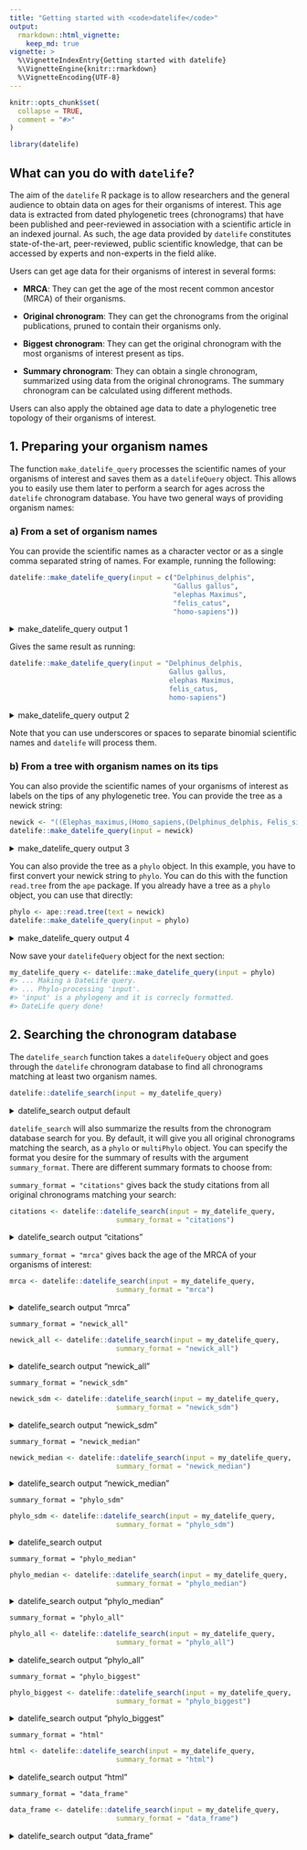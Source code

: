 ```yaml
---
title: "Getting started with <code>datelife</code>"
output:
  rmarkdown::html_vignette:
    keep_md: true
vignette: >
  %\VignetteIndexEntry{Getting started with datelife}
  %\VignetteEngine{knitr::rmarkdown}
  %\VignetteEncoding{UTF-8}
---
```


```r
knitr::opts_chunk$set(
  collapse = TRUE,
  comment = "#>"
)
```

```r
library(datelife)
```

## What can you do with `datelife`?

The aim of the `datelife` R package is to allow researchers and the general audience to obtain data on ages for their organisms of interest. This age data is extracted from dated phylogenetic trees (chronograms) that have been published and peer-reviewed in association with a scientific article in an indexed journal. As such, the age data provided by `datelife` constitutes state-of-the-art, peer-reviewed, public scientific knowledge, that can be accessed by experts and non-experts in the field alike.

Users can get age data for their organisms of interest in several forms:

- **MRCA**: They can get the age of the most recent common ancestor (MRCA) of their organisms.

- **Original chronogram**: They can get the chronograms from the original publications, pruned to contain their organisms only.

- **Biggest chronogram**: They can get the original chronogram with the most organisms of interest present as tips.

- **Summary chronogram**: They can obtain a single chronogram, summarized using data from the original chronograms. The summary chronogram can be calculated using different methods.

Users can also apply the obtained age data to date a phylogenetic tree topology of their organisms of interest.

## 1. Preparing your organism names

The function `make_datelife_query` processes the scientific names of your organisms of interest and saves them as a `datelifeQuery` object.
This allows you to easily use them later to perform a search for ages across the `datelife` chronogram database. You have two general ways of providing organism names:

### a) From a set of organism names
You can provide the scientific names as a character vector or as a single comma separated string of names.
For example, running the following:

```r
datelife::make_datelife_query(input = c("Delphinus_delphis",
                                        "Gallus gallus",
                                        "elephas Maximus",
                                        "felis_catus",
                                        "homo-sapiens"))
```
<details>
<summary>make_datelife_query output 1</summary>
```r
#> ... Making a DateLife query.
#> ... Phylo-processing 'input'.
#> 'input' is not a phylogeny.
#> DateLife query done!
#> $cleaned_names
#> [1] "Delphinus delphis" "Gallus gallus"     "elephas Maximus"
#> [4] "felis catus"
#>
#> $ott_ids
#> NULL
#>
#> $phy
#> [1] NA
#>
#> attr(,"class")
#> [1] "datelifeQuery"
```
</details>

Gives the same result as running:

```r
datelife::make_datelife_query(input = "Delphinus_delphis,
                                       Gallus gallus,
                                       elephas Maximus,
                                       felis_catus,
                                       homo-sapiens")
```
<details>
<summary>make_datelife_query output 2</summary>
```r
#> ... Making a DateLife query.
#> ... Phylo-processing 'input'.
#> 'input' is not a phylogeny.
#> DateLife query done!
#> $cleaned_names
#> [1] "Delphinus delphis" "Gallus gallus"     "elephas Maximus"
#> [4] "felis catus"
#>
#> $ott_ids
#> NULL
#>
#> $phy
#> [1] NA
#>
#> attr(,"class")
#> [1] "datelifeQuery"
```
</details>


Note that you can use underscores or spaces to separate binomial scientific names and `datelife` will process them.

### b) From a tree with organism names on its tips

You can also provide the scientific names of your organisms of interest as labels on the tips of any phylogenetic tree.
You can provide the tree as a newick string:

```r
newick <- "((Elephas_maximus,(Homo_sapiens,(Delphinus_delphis, Felis_silvestris))), Gallus_gallus);"
datelife::make_datelife_query(input = newick)
```
<details>
<summary>make_datelife_query output 3</summary>
```r
#> ... Making a DateLife query.
#> ... Phylo-processing 'input'.
#> 'input' is a phylogeny and it is correcly formatted.
#> DateLife query done!
#> $cleaned_names
#> [1] "Elephas maximus"   "Delphinus delphis" " Felis silvestris"
#> [4] " Gallus gallus"
#>
#> $ott_ids
#> NULL
#>
#> $phy
#>
#> Phylogenetic tree with 4 tips and 3 internal nodes.
#>
#> Tip labels:
#>   Elephas_maximus, Delphinus_delphis, _Felis_silvestris, _Gallus_gallus
#>
#> Rooted; no branch lengths.
#>
#> attr(,"class")
#> [1] "datelifeQuery"
```
</details>

You can also provide the tree as a `phylo` object. In this example, you have to first convert your newick string to `phylo`. You can do this with the function `read.tree` from the `ape` package. If you already have a tree as a `phylo` object, you can use that directly:

```r
phylo <- ape::read.tree(text = newick)
datelife::make_datelife_query(input = phylo)
```
<details>
<summary>make_datelife_query output 4</summary>
```r
#> ... Making a DateLife query.
#> ... Phylo-processing 'input'.
#> 'input' is a phylogeny and it is correcly formatted.
#> DateLife query done!
#> $cleaned_names
#> [1] "Elephas maximus"   "Delphinus delphis" "Felis silvestris"
#> [4] "Gallus gallus"
#>
#> $ott_ids
#> NULL
#>
#> $phy
#>
#> Phylogenetic tree with 4 tips and 3 internal nodes.
#>
#> Tip labels:
#>   Elephas_maximus, Delphinus_delphis, Felis_silvestris, Gallus_gallus
#>
#> Rooted; no branch lengths.
#>
#> attr(,"class")
#> [1] "datelifeQuery"
```
</details>

Now save your `datelifeQuery` object for the next section:

```r
my_datelife_query <- datelife::make_datelife_query(input = phylo)
#> ... Making a DateLife query.
#> ... Phylo-processing 'input'.
#> 'input' is a phylogeny and it is correcly formatted.
#> DateLife query done!
```

## 2. Searching the chronogram database

The `datelife_search` function takes a `datelifeQuery` object and goes through the `datelife` chronogram database to find all chronograms matching at least two organism names.

```r
datelife::datelife_search(input = my_datelife_query)
```
<details>
<summary>datelife_search output default</summary>
```r
#> ... Running a DateLife search.
#> ... Getting a DateLife result.
#> DateLife result obtained!
#> Source chronograms from:
#> 1: Bininda-Emonds, Olaf R. P., Marcel Cardillo, Kate E. Jones, Ross D. E. MacPhee, Robin M. D. Beck, Richard Grenyer, Samantha A. Price, Rutger A. Vos, John L. Gittleman, Andy Purvis. 2007. The delayed rise of present-day mammals. Nature 446 (7135): 507-512
#> 2: Bininda-Emonds, Olaf R. P., Marcel Cardillo, Kate E. Jones, Ross D. E. MacPhee, Robin M. D. Beck, Richard Grenyer, Samantha A. Price, Rutger A. Vos, John L. Gittleman, Andy Purvis. 2007. The delayed rise of present-day mammals. Nature 446 (7135): 507-512
#> 3: Bininda-Emonds, Olaf R. P., Marcel Cardillo, Kate E. Jones, Ross D. E. MacPhee, Robin M. D. Beck, Richard Grenyer, Samantha A. Price, Rutger A. Vos, John L. Gittleman, Andy Purvis. 2007. The delayed rise of present-day mammals. Nature 446 (7135): 507-512
#> 4: Hedges, S. Blair, Julie Marin, Michael Suleski, Madeline Paymer, Sudhir Kumar. 2015. Tree of life reveals clock-like speciation and diversification. Molecular Biology and Evolution 32 (4): 835-845
#> Input taxa presence across source chronograms:
#>               taxon chronograms
#> 1   Elephas maximus         4/4
#> 2 Delphinus delphis         4/4
#> 3  Felis silvestris         4/4
#> 4     Gallus gallus         1/4
#> Input taxa completely absent from source chronograms:
#>   taxon
#> 1  None
#> DateLife search done!
#> 4 phylogenetic trees
```
</details>

`datelife_search` will also summarize the results from the chronogram database search for you.
By default, it will give you all original chronograms matching the search, as a `phylo` or `multiPhylo` object. You can specify the format you desire for the summary of results with the argument `summary_format`.
There are different summary formats to choose from:

`summary_format = "citations"` gives back the study citations from all  original chronograms matching your search:

```r
citations <- datelife::datelife_search(input = my_datelife_query,
                          summary_format = "citations")
```
<details>
<summary>datelife_search output "citations"</summary>
```r
#> ... Running a DateLife search.
#> ... Getting a DateLife result.
#> DateLife result obtained!
#> Input taxa presence across source chronograms:
#>               taxon chronograms
#> 1   Elephas maximus         4/4
#> 2 Delphinus delphis         4/4
#> 3  Felis silvestris         4/4
#> 4     Gallus gallus         1/4
#> Input taxa completely absent from source chronograms:
#>   taxon
#> 1  None
#> DateLife search done!
#> [1] "Bininda-Emonds, Olaf R. P., Marcel Cardillo, Kate E. Jones, Ross D. E. MacPhee, Robin M. D. Beck, Richard Grenyer, Samantha A. Price, Rutger A. Vos, John L. Gittleman, Andy Purvis. 2007. The delayed rise of present-day mammals. Nature 446 (7135): 507-512"
#> [2] "Bininda-Emonds, Olaf R. P., Marcel Cardillo, Kate E. Jones, Ross D. E. MacPhee, Robin M. D. Beck, Richard Grenyer, Samantha A. Price, Rutger A. Vos, John L. Gittleman, Andy Purvis. 2007. The delayed rise of present-day mammals. Nature 446 (7135): 507-512"
#> [3] "Bininda-Emonds, Olaf R. P., Marcel Cardillo, Kate E. Jones, Ross D. E. MacPhee, Robin M. D. Beck, Richard Grenyer, Samantha A. Price, Rutger A. Vos, John L. Gittleman, Andy Purvis. 2007. The delayed rise of present-day mammals. Nature 446 (7135): 507-512"
#> [4] "Hedges, S. Blair, Julie Marin, Michael Suleski, Madeline Paymer, Sudhir Kumar. 2015. Tree of life reveals clock-like speciation and diversification. Molecular Biology and Evolution 32 (4): 835-845"
#> attr(,"datelife_result")
#> $`Bininda-Emonds, Olaf R. P., Marcel Cardillo, Kate E. Jones, Ross D. E. MacPhee, Robin M. D. Beck, Richard Grenyer, Samantha A. Price, Rutger A. Vos, John L. Gittleman, Andy Purvis. 2007. The delayed rise of present-day mammals. Nature 446 (7135): 507-512`
#>                   Elephas maximus Delphinus delphis
#> Elephas maximus               0.0             202.6
#> Delphinus delphis           202.6               0.0
#> Felis silvestris            202.6             177.0
#>                   Felis silvestris
#> Elephas maximus              202.6
#> Delphinus delphis            177.0
#> Felis silvestris               0.0
#>
#> $`Bininda-Emonds, Olaf R. P., Marcel Cardillo, Kate E. Jones, Ross D. E. MacPhee, Robin M. D. Beck, Richard Grenyer, Samantha A. Price, Rutger A. Vos, John L. Gittleman, Andy Purvis. 2007. The delayed rise of present-day mammals. Nature 446 (7135): 507-512`
#>                   Elephas maximus Felis silvestris
#> Elephas maximus               0.0            192.2
#> Felis silvestris            192.2              0.0
#> Delphinus delphis           192.2            173.6
#>                   Delphinus delphis
#> Elephas maximus               192.2
#> Felis silvestris              173.6
#> Delphinus delphis               0.0
#>
#> $`Bininda-Emonds, Olaf R. P., Marcel Cardillo, Kate E. Jones, Ross D. E. MacPhee, Robin M. D. Beck, Richard Grenyer, Samantha A. Price, Rutger A. Vos, John L. Gittleman, Andy Purvis. 2007. The delayed rise of present-day mammals. Nature 446 (7135): 507-512`
#>                   Delphinus delphis Felis silvestris
#> Delphinus delphis               0.0            179.6
#> Felis silvestris              179.6              0.0
#> Elephas maximus               221.6            221.6
#>                   Elephas maximus
#> Delphinus delphis           221.6
#> Felis silvestris            221.6
#> Elephas maximus               0.0
#>
#> $`Hedges, S. Blair, Julie Marin, Michael Suleski, Madeline Paymer, Sudhir Kumar. 2015. Tree of life reveals clock-like speciation and diversification. Molecular Biology and Evolution 32 (4): 835-845`
#>                   Felis silvestris Delphinus delphis
#> Felis silvestris            0.0000          156.7850
#> Delphinus delphis         156.7850            0.0000
#> Elephas maximus           210.0193          210.0193
#> Gallus gallus             641.0476          641.0476
#>                   Elephas maximus Gallus gallus
#> Felis silvestris         210.0193      641.0476
#> Delphinus delphis        210.0193      641.0476
#> Elephas maximus            0.0000      641.0476
#> Gallus gallus            641.0476        0.0000
#>
#> attr(,"class")
#> [1] "datelifeResult"
#> attr(,"datelife_query")
#> $cleaned_names
#> [1] "Elephas maximus"   "Delphinus delphis" "Felis silvestris"
#> [4] "Gallus gallus"
#>
#> $ott_ids
#> NULL
#>
#> $phy
#>
#> Phylogenetic tree with 4 tips and 3 internal nodes.
#>
#> Tip labels:
#>   Elephas_maximus, Delphinus_delphis, Felis_silvestris, Gallus_gallus
#>
#> Rooted; no branch lengths.
#>
#> attr(,"class")
#> [1] "datelifeQuery"
```
</details>

`summary_format = "mrca"` gives back the age of the MRCA of your organisms of interest:

```r
mrca <- datelife::datelife_search(input = my_datelife_query,
                          summary_format = "mrca")
```
<details>
<summary>datelife_search output "mrca"</summary>
```r
#> ... Running a DateLife search.
#> ... Getting a DateLife result.
#> DateLife result obtained!
#> Source chronograms from:
#> 1: Bininda-Emonds, Olaf R. P., Marcel Cardillo, Kate E. Jones, Ross D. E. MacPhee, Robin M. D. Beck, Richard Grenyer, Samantha A. Price, Rutger A. Vos, John L. Gittleman, Andy Purvis. 2007. The delayed rise of present-day mammals. Nature 446 (7135): 507-512
#> 2: Bininda-Emonds, Olaf R. P., Marcel Cardillo, Kate E. Jones, Ross D. E. MacPhee, Robin M. D. Beck, Richard Grenyer, Samantha A. Price, Rutger A. Vos, John L. Gittleman, Andy Purvis. 2007. The delayed rise of present-day mammals. Nature 446 (7135): 507-512
#> 3: Bininda-Emonds, Olaf R. P., Marcel Cardillo, Kate E. Jones, Ross D. E. MacPhee, Robin M. D. Beck, Richard Grenyer, Samantha A. Price, Rutger A. Vos, John L. Gittleman, Andy Purvis. 2007. The delayed rise of present-day mammals. Nature 446 (7135): 507-512
#> 4: Hedges, S. Blair, Julie Marin, Michael Suleski, Madeline Paymer, Sudhir Kumar. 2015. Tree of life reveals clock-like speciation and diversification. Molecular Biology and Evolution 32 (4): 835-845
#> Input taxa presence across source chronograms:
#>               taxon chronograms
#> 1   Elephas maximus         4/4
#> 2 Delphinus delphis         4/4
#> 3  Felis silvestris         4/4
#> 4     Gallus gallus         1/4
#> Input taxa completely absent from source chronograms:
#>   taxon
#> 1  None
#> DateLife search done!
#> Bininda-Emonds, Olaf R. P., Marcel Cardillo, Kate E. Jones, Ross D. E. MacPhee, Robin M. D. Beck, Richard Grenyer, Samantha A. Price, Rutger A. Vos, John L. Gittleman, Andy Purvis. 2007. The delayed rise of present-day mammals. Nature 446 (7135): 507-512
#>                                                                                                                                                                                                                                                       101.3000
#> Bininda-Emonds, Olaf R. P., Marcel Cardillo, Kate E. Jones, Ross D. E. MacPhee, Robin M. D. Beck, Richard Grenyer, Samantha A. Price, Rutger A. Vos, John L. Gittleman, Andy Purvis. 2007. The delayed rise of present-day mammals. Nature 446 (7135): 507-512
#>                                                                                                                                                                                                                                                        96.1000
#> Bininda-Emonds, Olaf R. P., Marcel Cardillo, Kate E. Jones, Ross D. E. MacPhee, Robin M. D. Beck, Richard Grenyer, Samantha A. Price, Rutger A. Vos, John L. Gittleman, Andy Purvis. 2007. The delayed rise of present-day mammals. Nature 446 (7135): 507-512
#>                                                                                                                                                                                                                                                       110.8000
#>                                                           Hedges, S. Blair, Julie Marin, Michael Suleski, Madeline Paymer, Sudhir Kumar. 2015. Tree of life reveals clock-like speciation and diversification. Molecular Biology and Evolution 32 (4): 835-845
#>                                                                                                                                                                                                                                                       320.5238
#> attr(,"datelife_result")
#> $`Bininda-Emonds, Olaf R. P., Marcel Cardillo, Kate E. Jones, Ross D. E. MacPhee, Robin M. D. Beck, Richard Grenyer, Samantha A. Price, Rutger A. Vos, John L. Gittleman, Andy Purvis. 2007. The delayed rise of present-day mammals. Nature 446 (7135): 507-512`
#>                   Elephas maximus Delphinus delphis
#> Elephas maximus               0.0             202.6
#> Delphinus delphis           202.6               0.0
#> Felis silvestris            202.6             177.0
#>                   Felis silvestris
#> Elephas maximus              202.6
#> Delphinus delphis            177.0
#> Felis silvestris               0.0
#>
#> $`Bininda-Emonds, Olaf R. P., Marcel Cardillo, Kate E. Jones, Ross D. E. MacPhee, Robin M. D. Beck, Richard Grenyer, Samantha A. Price, Rutger A. Vos, John L. Gittleman, Andy Purvis. 2007. The delayed rise of present-day mammals. Nature 446 (7135): 507-512`
#>                   Elephas maximus Felis silvestris
#> Elephas maximus               0.0            192.2
#> Felis silvestris            192.2              0.0
#> Delphinus delphis           192.2            173.6
#>                   Delphinus delphis
#> Elephas maximus               192.2
#> Felis silvestris              173.6
#> Delphinus delphis               0.0
#>
#> $`Bininda-Emonds, Olaf R. P., Marcel Cardillo, Kate E. Jones, Ross D. E. MacPhee, Robin M. D. Beck, Richard Grenyer, Samantha A. Price, Rutger A. Vos, John L. Gittleman, Andy Purvis. 2007. The delayed rise of present-day mammals. Nature 446 (7135): 507-512`
#>                   Delphinus delphis Felis silvestris
#> Delphinus delphis               0.0            179.6
#> Felis silvestris              179.6              0.0
#> Elephas maximus               221.6            221.6
#>                   Elephas maximus
#> Delphinus delphis           221.6
#> Felis silvestris            221.6
#> Elephas maximus               0.0
#>
#> $`Hedges, S. Blair, Julie Marin, Michael Suleski, Madeline Paymer, Sudhir Kumar. 2015. Tree of life reveals clock-like speciation and diversification. Molecular Biology and Evolution 32 (4): 835-845`
#>                   Felis silvestris Delphinus delphis
#> Felis silvestris            0.0000          156.7850
#> Delphinus delphis         156.7850            0.0000
#> Elephas maximus           210.0193          210.0193
#> Gallus gallus             641.0476          641.0476
#>                   Elephas maximus Gallus gallus
#> Felis silvestris         210.0193      641.0476
#> Delphinus delphis        210.0193      641.0476
#> Elephas maximus            0.0000      641.0476
#> Gallus gallus            641.0476        0.0000
#>
#> attr(,"class")
#> [1] "datelifeResult"
#> attr(,"datelife_query")
#> $cleaned_names
#> [1] "Elephas maximus"   "Delphinus delphis" "Felis silvestris"
#> [4] "Gallus gallus"
#>
#> $ott_ids
#> NULL
#>
#> $phy
#>
#> Phylogenetic tree with 4 tips and 3 internal nodes.
#>
#> Tip labels:
#>   Elephas_maximus, Delphinus_delphis, Felis_silvestris, Gallus_gallus
#>
#> Rooted; no branch lengths.
#>
#> attr(,"class")
#> [1] "datelifeQuery"
```
</details>

`summary_format = "newick_all"`

```r
newick_all <- datelife::datelife_search(input = my_datelife_query,
                          summary_format = "newick_all")
```
<details>
<summary>datelife_search output "newick_all"</summary>
```r
#> ... Running a DateLife search.
#> ... Getting a DateLife result.
#> DateLife result obtained!
#> Source chronograms from:
#> 1: Bininda-Emonds, Olaf R. P., Marcel Cardillo, Kate E. Jones, Ross D. E. MacPhee, Robin M. D. Beck, Richard Grenyer, Samantha A. Price, Rutger A. Vos, John L. Gittleman, Andy Purvis. 2007. The delayed rise of present-day mammals. Nature 446 (7135): 507-512
#> 2: Bininda-Emonds, Olaf R. P., Marcel Cardillo, Kate E. Jones, Ross D. E. MacPhee, Robin M. D. Beck, Richard Grenyer, Samantha A. Price, Rutger A. Vos, John L. Gittleman, Andy Purvis. 2007. The delayed rise of present-day mammals. Nature 446 (7135): 507-512
#> 3: Bininda-Emonds, Olaf R. P., Marcel Cardillo, Kate E. Jones, Ross D. E. MacPhee, Robin M. D. Beck, Richard Grenyer, Samantha A. Price, Rutger A. Vos, John L. Gittleman, Andy Purvis. 2007. The delayed rise of present-day mammals. Nature 446 (7135): 507-512
#> 4: Hedges, S. Blair, Julie Marin, Michael Suleski, Madeline Paymer, Sudhir Kumar. 2015. Tree of life reveals clock-like speciation and diversification. Molecular Biology and Evolution 32 (4): 835-845
#> Input taxa presence across source chronograms:
#>               taxon chronograms
#> 1   Elephas maximus         4/4
#> 2 Delphinus delphis         4/4
#> 3  Felis silvestris         4/4
#> 4     Gallus gallus         1/4
#> Input taxa completely absent from source chronograms:
#>   taxon
#> 1  None
#> DateLife search done!
#> Bininda-Emonds, Olaf R. P., Marcel Cardillo, Kate E. Jones, Ross D. E. MacPhee, Robin M. D. Beck, Richard Grenyer, Samantha A. Price, Rutger A. Vos, John L. Gittleman, Andy Purvis. 2007. The delayed rise of present-day mammals. Nature 446 (7135): 507-512
#>                                                                                                                                                                                 "((Felis_silvestris:88.5,Delphinus_delphis:88.5):12.8,Elephas_maximus:101.3);"
#> Bininda-Emonds, Olaf R. P., Marcel Cardillo, Kate E. Jones, Ross D. E. MacPhee, Robin M. D. Beck, Richard Grenyer, Samantha A. Price, Rutger A. Vos, John L. Gittleman, Andy Purvis. 2007. The delayed rise of present-day mammals. Nature 446 (7135): 507-512
#>                                                                                                                                                                                   "((Delphinus_delphis:86.8,Felis_silvestris:86.8):9.3,Elephas_maximus:96.1);"
#> Bininda-Emonds, Olaf R. P., Marcel Cardillo, Kate E. Jones, Ross D. E. MacPhee, Robin M. D. Beck, Richard Grenyer, Samantha A. Price, Rutger A. Vos, John L. Gittleman, Andy Purvis. 2007. The delayed rise of present-day mammals. Nature 446 (7135): 507-512
#>                                                                                                                                                                                   "((Felis_silvestris:89.8,Delphinus_delphis:89.8):21,Elephas_maximus:110.8);"
#>                                                           Hedges, S. Blair, Julie Marin, Michael Suleski, Madeline Paymer, Sudhir Kumar. 2015. Tree of life reveals clock-like speciation and diversification. Molecular Biology and Evolution 32 (4): 835-845
#>                                                                                                                     "((Elephas_maximus:105.009658,(Felis_silvestris:78.392518,Delphinus_delphis:78.392517):26.617141):215.5141645,Gallus_gallus:320.5238235);"
#> attr(,"datelife_result")
#> $`Bininda-Emonds, Olaf R. P., Marcel Cardillo, Kate E. Jones, Ross D. E. MacPhee, Robin M. D. Beck, Richard Grenyer, Samantha A. Price, Rutger A. Vos, John L. Gittleman, Andy Purvis. 2007. The delayed rise of present-day mammals. Nature 446 (7135): 507-512`
#>                   Elephas maximus Delphinus delphis
#> Elephas maximus               0.0             202.6
#> Delphinus delphis           202.6               0.0
#> Felis silvestris            202.6             177.0
#>                   Felis silvestris
#> Elephas maximus              202.6
#> Delphinus delphis            177.0
#> Felis silvestris               0.0
#>
#> $`Bininda-Emonds, Olaf R. P., Marcel Cardillo, Kate E. Jones, Ross D. E. MacPhee, Robin M. D. Beck, Richard Grenyer, Samantha A. Price, Rutger A. Vos, John L. Gittleman, Andy Purvis. 2007. The delayed rise of present-day mammals. Nature 446 (7135): 507-512`
#>                   Elephas maximus Felis silvestris
#> Elephas maximus               0.0            192.2
#> Felis silvestris            192.2              0.0
#> Delphinus delphis           192.2            173.6
#>                   Delphinus delphis
#> Elephas maximus               192.2
#> Felis silvestris              173.6
#> Delphinus delphis               0.0
#>
#> $`Bininda-Emonds, Olaf R. P., Marcel Cardillo, Kate E. Jones, Ross D. E. MacPhee, Robin M. D. Beck, Richard Grenyer, Samantha A. Price, Rutger A. Vos, John L. Gittleman, Andy Purvis. 2007. The delayed rise of present-day mammals. Nature 446 (7135): 507-512`
#>                   Delphinus delphis Felis silvestris
#> Delphinus delphis               0.0            179.6
#> Felis silvestris              179.6              0.0
#> Elephas maximus               221.6            221.6
#>                   Elephas maximus
#> Delphinus delphis           221.6
#> Felis silvestris            221.6
#> Elephas maximus               0.0
#>
#> $`Hedges, S. Blair, Julie Marin, Michael Suleski, Madeline Paymer, Sudhir Kumar. 2015. Tree of life reveals clock-like speciation and diversification. Molecular Biology and Evolution 32 (4): 835-845`
#>                   Felis silvestris Delphinus delphis
#> Felis silvestris            0.0000          156.7850
#> Delphinus delphis         156.7850            0.0000
#> Elephas maximus           210.0193          210.0193
#> Gallus gallus             641.0476          641.0476
#>                   Elephas maximus Gallus gallus
#> Felis silvestris         210.0193      641.0476
#> Delphinus delphis        210.0193      641.0476
#> Elephas maximus            0.0000      641.0476
#> Gallus gallus            641.0476        0.0000
#>
#> attr(,"class")
#> [1] "datelifeResult"
#> attr(,"datelife_query")
#> $cleaned_names
#> [1] "Elephas maximus"   "Delphinus delphis" "Felis silvestris"
#> [4] "Gallus gallus"
#>
#> $ott_ids
#> NULL
#>
#> $phy
#>
#> Phylogenetic tree with 4 tips and 3 internal nodes.
#>
#> Tip labels:
#>   Elephas_maximus, Delphinus_delphis, Felis_silvestris, Gallus_gallus
#>
#> Rooted; no branch lengths.
#>
#> attr(,"class")
#> [1] "datelifeQuery"
```
</details>

`summary_format = "newick_sdm"`

```r
newick_sdm <- datelife::datelife_search(input = my_datelife_query,
                          summary_format = "newick_sdm")
```
<details>
<summary>datelife_search output "newick_sdm"</summary>
```r

```
</details>

`summary_format = "newick_median"`

```r
newick_median <- datelife::datelife_search(input = my_datelife_query,
                          summary_format = "newick_median")
```
<details>
<summary>datelife_search output "newick_median"</summary>
```r
#> ... Running a DateLife search.
#> ... Getting a DateLife result.
#> DateLife result obtained!
#> Trying with overlap = 2
#> Registered S3 method overwritten by 'compare':
#>   method           from
#>   print.comparison testthat
#> Success!
#> ... Calculating a median summary chronogram.
#> Source chronograms from:
#> 1: Bininda-Emonds, Olaf R. P., Marcel Cardillo, Kate E. Jones, Ross D. E. MacPhee, Robin M. D. Beck, Richard Grenyer, Samantha A. Price, Rutger A. Vos, John L. Gittleman, Andy Purvis. 2007. The delayed rise of present-day mammals. Nature 446 (7135): 507-512
#> 2: Bininda-Emonds, Olaf R. P., Marcel Cardillo, Kate E. Jones, Ross D. E. MacPhee, Robin M. D. Beck, Richard Grenyer, Samantha A. Price, Rutger A. Vos, John L. Gittleman, Andy Purvis. 2007. The delayed rise of present-day mammals. Nature 446 (7135): 507-512
#> 3: Bininda-Emonds, Olaf R. P., Marcel Cardillo, Kate E. Jones, Ross D. E. MacPhee, Robin M. D. Beck, Richard Grenyer, Samantha A. Price, Rutger A. Vos, John L. Gittleman, Andy Purvis. 2007. The delayed rise of present-day mammals. Nature 446 (7135): 507-512
#> 4: Hedges, S. Blair, Julie Marin, Michael Suleski, Madeline Paymer, Sudhir Kumar. 2015. Tree of life reveals clock-like speciation and diversification. Molecular Biology and Evolution 32 (4): 835-845
#> Input taxa presence across source chronograms:
#>               taxon chronograms
#> 1   Elephas maximus         4/4
#> 2 Delphinus delphis         4/4
#> 3  Felis silvestris         4/4
#> 4     Gallus gallus         1/4
#> Input taxa completely absent from source chronograms:
#>   taxon
#> 1  None
#> DateLife search done!
#> [1] "((Elephas_maximus:103.154831,(Delphinus_delphis:87.650002,Felis_silvestris:87.650002)n3:15.504829)n2:217.369003,Gallus_gallus:320.523834)n1:1;"
#> attr(,"datelife_result")
#> $`Bininda-Emonds, Olaf R. P., Marcel Cardillo, Kate E. Jones, Ross D. E. MacPhee, Robin M. D. Beck, Richard Grenyer, Samantha A. Price, Rutger A. Vos, John L. Gittleman, Andy Purvis. 2007. The delayed rise of present-day mammals. Nature 446 (7135): 507-512`
#>                   Elephas maximus Delphinus delphis
#> Elephas maximus               0.0             202.6
#> Delphinus delphis           202.6               0.0
#> Felis silvestris            202.6             177.0
#>                   Felis silvestris
#> Elephas maximus              202.6
#> Delphinus delphis            177.0
#> Felis silvestris               0.0
#>
#> $`Bininda-Emonds, Olaf R. P., Marcel Cardillo, Kate E. Jones, Ross D. E. MacPhee, Robin M. D. Beck, Richard Grenyer, Samantha A. Price, Rutger A. Vos, John L. Gittleman, Andy Purvis. 2007. The delayed rise of present-day mammals. Nature 446 (7135): 507-512`
#>                   Elephas maximus Felis silvestris
#> Elephas maximus               0.0            192.2
#> Felis silvestris            192.2              0.0
#> Delphinus delphis           192.2            173.6
#>                   Delphinus delphis
#> Elephas maximus               192.2
#> Felis silvestris              173.6
#> Delphinus delphis               0.0
#>
#> $`Bininda-Emonds, Olaf R. P., Marcel Cardillo, Kate E. Jones, Ross D. E. MacPhee, Robin M. D. Beck, Richard Grenyer, Samantha A. Price, Rutger A. Vos, John L. Gittleman, Andy Purvis. 2007. The delayed rise of present-day mammals. Nature 446 (7135): 507-512`
#>                   Delphinus delphis Felis silvestris
#> Delphinus delphis               0.0            179.6
#> Felis silvestris              179.6              0.0
#> Elephas maximus               221.6            221.6
#>                   Elephas maximus
#> Delphinus delphis           221.6
#> Felis silvestris            221.6
#> Elephas maximus               0.0
#>
#> $`Hedges, S. Blair, Julie Marin, Michael Suleski, Madeline Paymer, Sudhir Kumar. 2015. Tree of life reveals clock-like speciation and diversification. Molecular Biology and Evolution 32 (4): 835-845`
#>                   Felis silvestris Delphinus delphis
#> Felis silvestris            0.0000          156.7850
#> Delphinus delphis         156.7850            0.0000
#> Elephas maximus           210.0193          210.0193
#> Gallus gallus             641.0476          641.0476
#>                   Elephas maximus Gallus gallus
#> Felis silvestris         210.0193      641.0476
#> Delphinus delphis        210.0193      641.0476
#> Elephas maximus            0.0000      641.0476
#> Gallus gallus            641.0476        0.0000
#>
#> attr(,"class")
#> [1] "datelifeResult"
#> attr(,"datelife_query")
#> $cleaned_names
#> [1] "Elephas maximus"   "Delphinus delphis" "Felis silvestris"
#> [4] "Gallus gallus"
#>
#> $ott_ids
#> NULL
#>
#> $phy
#>
#> Phylogenetic tree with 4 tips and 3 internal nodes.
#>
#> Tip labels:
#>   Elephas_maximus, Delphinus_delphis, Felis_silvestris, Gallus_gallus
#>
#> Rooted; no branch lengths.
#>
#> attr(,"class")
#> [1] "datelifeQuery"
```
</details>

`summary_format = "phylo_sdm"`

```r
phylo_sdm <- datelife::datelife_search(input = my_datelife_query,
                          summary_format = "phylo_sdm")
```
<details>
<summary>datelife_search output </summary>
```r

```
</details>

`summary_format = "phylo_median"`

```r
phylo_median <- datelife::datelife_search(input = my_datelife_query,
                          summary_format = "phylo_median")
```
<details>
<summary>datelife_search output "phylo_median"</summary>
```r
#> ... Running a DateLife search.
#> ... Getting a DateLife result.
#> DateLife result obtained!
#> Trying with overlap = 2
#> Success!
#> ... Calculating a median summary chronogram.
#> Source chronograms from:
#> 1: Bininda-Emonds, Olaf R. P., Marcel Cardillo, Kate E. Jones, Ross D. E. MacPhee, Robin M. D. Beck, Richard Grenyer, Samantha A. Price, Rutger A. Vos, John L. Gittleman, Andy Purvis. 2007. The delayed rise of present-day mammals. Nature 446 (7135): 507-512
#> 2: Bininda-Emonds, Olaf R. P., Marcel Cardillo, Kate E. Jones, Ross D. E. MacPhee, Robin M. D. Beck, Richard Grenyer, Samantha A. Price, Rutger A. Vos, John L. Gittleman, Andy Purvis. 2007. The delayed rise of present-day mammals. Nature 446 (7135): 507-512
#> 3: Bininda-Emonds, Olaf R. P., Marcel Cardillo, Kate E. Jones, Ross D. E. MacPhee, Robin M. D. Beck, Richard Grenyer, Samantha A. Price, Rutger A. Vos, John L. Gittleman, Andy Purvis. 2007. The delayed rise of present-day mammals. Nature 446 (7135): 507-512
#> 4: Hedges, S. Blair, Julie Marin, Michael Suleski, Madeline Paymer, Sudhir Kumar. 2015. Tree of life reveals clock-like speciation and diversification. Molecular Biology and Evolution 32 (4): 835-845
#> Input taxa presence across source chronograms:
#>               taxon chronograms
#> 1   Elephas maximus         4/4
#> 2 Delphinus delphis         4/4
#> 3  Felis silvestris         4/4
#> 4     Gallus gallus         1/4
#> Input taxa completely absent from source chronograms:
#>   taxon
#> 1  None
#> DateLife search done!
#>
#> Phylogenetic tree with 4 tips and 3 internal nodes.
#>
#> Tip labels:
#>   Elephas_maximus, Delphinus_delphis, Felis_silvestris, Gallus_gallus
#> Node labels:
#>   n1, n2, n3
#>
#> Rooted; includes branch lengths.
```
</details>

`summary_format = "phylo_all"`

```r
phylo_all <- datelife::datelife_search(input = my_datelife_query,
                          summary_format = "phylo_all")
```
<details>
<summary>datelife_search output "phylo_all"</summary>
```r
#> ... Running a DateLife search.
#> ... Getting a DateLife result.
#> DateLife result obtained!
#> Source chronograms from:
#> 1: Bininda-Emonds, Olaf R. P., Marcel Cardillo, Kate E. Jones, Ross D. E. MacPhee, Robin M. D. Beck, Richard Grenyer, Samantha A. Price, Rutger A. Vos, John L. Gittleman, Andy Purvis. 2007. The delayed rise of present-day mammals. Nature 446 (7135): 507-512
#> 2: Bininda-Emonds, Olaf R. P., Marcel Cardillo, Kate E. Jones, Ross D. E. MacPhee, Robin M. D. Beck, Richard Grenyer, Samantha A. Price, Rutger A. Vos, John L. Gittleman, Andy Purvis. 2007. The delayed rise of present-day mammals. Nature 446 (7135): 507-512
#> 3: Bininda-Emonds, Olaf R. P., Marcel Cardillo, Kate E. Jones, Ross D. E. MacPhee, Robin M. D. Beck, Richard Grenyer, Samantha A. Price, Rutger A. Vos, John L. Gittleman, Andy Purvis. 2007. The delayed rise of present-day mammals. Nature 446 (7135): 507-512
#> 4: Hedges, S. Blair, Julie Marin, Michael Suleski, Madeline Paymer, Sudhir Kumar. 2015. Tree of life reveals clock-like speciation and diversification. Molecular Biology and Evolution 32 (4): 835-845
#> Input taxa presence across source chronograms:
#>               taxon chronograms
#> 1   Elephas maximus         4/4
#> 2 Delphinus delphis         4/4
#> 3  Felis silvestris         4/4
#> 4     Gallus gallus         1/4
#> Input taxa completely absent from source chronograms:
#>   taxon
#> 1  None
#> DateLife search done!
#> 4 phylogenetic trees
```
</details>

`summary_format = "phylo_biggest"`

```r
phylo_biggest <- datelife::datelife_search(input = my_datelife_query,
                          summary_format = "phylo_biggest")
```
<details>
<summary>datelife_search output "phylo_biggest"</summary>
```r
#> ... Running a DateLife search.
#> ... Getting a DateLife result.
#> DateLife result obtained!
#> Source chronograms from:
#> 1: Bininda-Emonds, Olaf R. P., Marcel Cardillo, Kate E. Jones, Ross D. E. MacPhee, Robin M. D. Beck, Richard Grenyer, Samantha A. Price, Rutger A. Vos, John L. Gittleman, Andy Purvis. 2007. The delayed rise of present-day mammals. Nature 446 (7135): 507-512
#> 2: Bininda-Emonds, Olaf R. P., Marcel Cardillo, Kate E. Jones, Ross D. E. MacPhee, Robin M. D. Beck, Richard Grenyer, Samantha A. Price, Rutger A. Vos, John L. Gittleman, Andy Purvis. 2007. The delayed rise of present-day mammals. Nature 446 (7135): 507-512
#> 3: Bininda-Emonds, Olaf R. P., Marcel Cardillo, Kate E. Jones, Ross D. E. MacPhee, Robin M. D. Beck, Richard Grenyer, Samantha A. Price, Rutger A. Vos, John L. Gittleman, Andy Purvis. 2007. The delayed rise of present-day mammals. Nature 446 (7135): 507-512
#> 4: Hedges, S. Blair, Julie Marin, Michael Suleski, Madeline Paymer, Sudhir Kumar. 2015. Tree of life reveals clock-like speciation and diversification. Molecular Biology and Evolution 32 (4): 835-845
#> Input taxa presence across source chronograms:
#>               taxon chronograms
#> 1   Elephas maximus         4/4
#> 2 Delphinus delphis         4/4
#> 3  Felis silvestris         4/4
#> 4     Gallus gallus         1/4
#> Input taxa completely absent from source chronograms:
#>   taxon
#> 1  None
#> DateLife search done!
#>
#> Phylogenetic tree with 4 tips and 3 internal nodes.
#>
#> Tip labels:
#>   Gallus_gallus, Felis_silvestris, Delphinus_delphis, Elephas_maximus
#>
#> Rooted; includes branch lengths.
```
</details>

`summary_format = "html"`

```r
html <- datelife::datelife_search(input = my_datelife_query,
                          summary_format = "html")
```
<details>
<summary>datelife_search output "html"</summary>
```r
#> ... Running a DateLife search.
#> ... Getting a DateLife result.
#> DateLife result obtained!
#> Input taxa presence across source chronograms:
#>               taxon chronograms
#> 1   Elephas maximus         4/4
#> 2 Delphinus delphis         4/4
#> 3  Felis silvestris         4/4
#> 4     Gallus gallus         1/4
#> Input taxa completely absent from source chronograms:
#>   taxon
#> 1  None
#> DateLife search done!
#> [1] "<table border='1'><tr><th>MRCA Age (MY)</th><th>Ntax</th><th>Citation</th><th>Newick</th></tr><tr><td>101.3</td><td>3</td><td>Bininda-Emonds, Olaf R. P., Marcel Cardillo, Kate E. Jones, Ross D. E. MacPhee, Robin M. D. Beck, Richard Grenyer, Samantha A. Price, Rutger A. Vos, John L. Gittleman, Andy Purvis. 2007. The delayed rise of present-day mammals. Nature 446 (7135): 507-512</td><td>((Felis_silvestris:88.5,Delphinus_delphis:88.5):12.8,Elephas_maximus:101.3);</td></tr><tr><td>96.1</td><td>3</td><td>Bininda-Emonds, Olaf R. P., Marcel Cardillo, Kate E. Jones, Ross D. E. MacPhee, Robin M. D. Beck, Richard Grenyer, Samantha A. Price, Rutger A. Vos, John L. Gittleman, Andy Purvis. 2007. The delayed rise of present-day mammals. Nature 446 (7135): 507-512</td><td>((Delphinus_delphis:86.8,Felis_silvestris:86.8):9.3,Elephas_maximus:96.1);</td></tr><tr><td>110.8</td><td>3</td><td>Bininda-Emonds, Olaf R. P., Marcel Cardillo, Kate E. Jones, Ross D. E. MacPhee, Robin M. D. Beck, Richard Grenyer, Samantha A. Price, Rutger A. Vos, John L. Gittleman, Andy Purvis. 2007. The delayed rise of present-day mammals. Nature 446 (7135): 507-512</td><td>((Felis_silvestris:89.8,Delphinus_delphis:89.8):21,Elephas_maximus:110.8);</td></tr><tr><td>320.5238235</td><td>4</td><td>Hedges, S. Blair, Julie Marin, Michael Suleski, Madeline Paymer, Sudhir Kumar. 2015. Tree of life reveals clock-like speciation and diversification. Molecular Biology and Evolution 32 (4): 835-845</td><td>((Elephas_maximus:105.009658,(Felis_silvestris:78.392518,Delphinus_delphis:78.392517):26.617141):215.5141645,Gallus_gallus:320.5238235);</td></tr></table>"
#> attr(,"datelife_result")
#> $`Bininda-Emonds, Olaf R. P., Marcel Cardillo, Kate E. Jones, Ross D. E. MacPhee, Robin M. D. Beck, Richard Grenyer, Samantha A. Price, Rutger A. Vos, John L. Gittleman, Andy Purvis. 2007. The delayed rise of present-day mammals. Nature 446 (7135): 507-512`
#>                   Elephas maximus Delphinus delphis
#> Elephas maximus               0.0             202.6
#> Delphinus delphis           202.6               0.0
#> Felis silvestris            202.6             177.0
#>                   Felis silvestris
#> Elephas maximus              202.6
#> Delphinus delphis            177.0
#> Felis silvestris               0.0
#>
#> $`Bininda-Emonds, Olaf R. P., Marcel Cardillo, Kate E. Jones, Ross D. E. MacPhee, Robin M. D. Beck, Richard Grenyer, Samantha A. Price, Rutger A. Vos, John L. Gittleman, Andy Purvis. 2007. The delayed rise of present-day mammals. Nature 446 (7135): 507-512`
#>                   Elephas maximus Felis silvestris
#> Elephas maximus               0.0            192.2
#> Felis silvestris            192.2              0.0
#> Delphinus delphis           192.2            173.6
#>                   Delphinus delphis
#> Elephas maximus               192.2
#> Felis silvestris              173.6
#> Delphinus delphis               0.0
#>
#> $`Bininda-Emonds, Olaf R. P., Marcel Cardillo, Kate E. Jones, Ross D. E. MacPhee, Robin M. D. Beck, Richard Grenyer, Samantha A. Price, Rutger A. Vos, John L. Gittleman, Andy Purvis. 2007. The delayed rise of present-day mammals. Nature 446 (7135): 507-512`
#>                   Delphinus delphis Felis silvestris
#> Delphinus delphis               0.0            179.6
#> Felis silvestris              179.6              0.0
#> Elephas maximus               221.6            221.6
#>                   Elephas maximus
#> Delphinus delphis           221.6
#> Felis silvestris            221.6
#> Elephas maximus               0.0
#>
#> $`Hedges, S. Blair, Julie Marin, Michael Suleski, Madeline Paymer, Sudhir Kumar. 2015. Tree of life reveals clock-like speciation and diversification. Molecular Biology and Evolution 32 (4): 835-845`
#>                   Felis silvestris Delphinus delphis
#> Felis silvestris            0.0000          156.7850
#> Delphinus delphis         156.7850            0.0000
#> Elephas maximus           210.0193          210.0193
#> Gallus gallus             641.0476          641.0476
#>                   Elephas maximus Gallus gallus
#> Felis silvestris         210.0193      641.0476
#> Delphinus delphis        210.0193      641.0476
#> Elephas maximus            0.0000      641.0476
#> Gallus gallus            641.0476        0.0000
#>
#> attr(,"class")
#> [1] "datelifeResult"
#> attr(,"datelife_query")
#> $cleaned_names
#> [1] "Elephas maximus"   "Delphinus delphis" "Felis silvestris"
#> [4] "Gallus gallus"
#>
#> $ott_ids
#> NULL
#>
#> $phy
#>
#> Phylogenetic tree with 4 tips and 3 internal nodes.
#>
#> Tip labels:
#>   Elephas_maximus, Delphinus_delphis, Felis_silvestris, Gallus_gallus
#>
#> Rooted; no branch lengths.
#>
#> attr(,"class")
#> [1] "datelifeQuery"
```
</details>

`summary_format = "data_frame"`

```r
data_frame <- datelife::datelife_search(input = my_datelife_query,
                          summary_format = "data_frame")
```
<details>
<summary>datelife_search output "data_frame"</summary>
```r
#> ... Running a DateLife search.
#> ... Getting a DateLife result.
#> DateLife result obtained!
#> Input taxa presence across source chronograms:
#>               taxon chronograms
#> 1   Elephas maximus         4/4
#> 2 Delphinus delphis         4/4
#> 3  Felis silvestris         4/4
#> 4     Gallus gallus         1/4
#> Input taxa completely absent from source chronograms:
#>   taxon
#> 1  None
#> DateLife search done!
#>        Age Ntax
#> 1 101.3000    3
#> 2  96.1000    3
#> 3 110.8000    3
#> 4 320.5238    4
#>                                                                                                                                                                                                                                                         Citation
#> 1 Bininda-Emonds, Olaf R. P., Marcel Cardillo, Kate E. Jones, Ross D. E. MacPhee, Robin M. D. Beck, Richard Grenyer, Samantha A. Price, Rutger A. Vos, John L. Gittleman, Andy Purvis. 2007. The delayed rise of present-day mammals. Nature 446 (7135): 507-512
#> 2 Bininda-Emonds, Olaf R. P., Marcel Cardillo, Kate E. Jones, Ross D. E. MacPhee, Robin M. D. Beck, Richard Grenyer, Samantha A. Price, Rutger A. Vos, John L. Gittleman, Andy Purvis. 2007. The delayed rise of present-day mammals. Nature 446 (7135): 507-512
#> 3 Bininda-Emonds, Olaf R. P., Marcel Cardillo, Kate E. Jones, Ross D. E. MacPhee, Robin M. D. Beck, Richard Grenyer, Samantha A. Price, Rutger A. Vos, John L. Gittleman, Andy Purvis. 2007. The delayed rise of present-day mammals. Nature 446 (7135): 507-512
#> 4                                                           Hedges, S. Blair, Julie Marin, Michael Suleski, Madeline Paymer, Sudhir Kumar. 2015. Tree of life reveals clock-like speciation and diversification. Molecular Biology and Evolution 32 (4): 835-845
#>                                                                                                                                     Newick
#> 1                                                             ((Felis_silvestris:88.5,Delphinus_delphis:88.5):12.8,Elephas_maximus:101.3);
#> 2                                                               ((Delphinus_delphis:86.8,Felis_silvestris:86.8):9.3,Elephas_maximus:96.1);
#> 3                                                               ((Felis_silvestris:89.8,Delphinus_delphis:89.8):21,Elephas_maximus:110.8);
#> 4 ((Elephas_maximus:105.009658,(Felis_silvestris:78.392518,Delphinus_delphis:78.392517):26.617141):215.5141645,Gallus_gallus:320.5238235);
```
</details>
